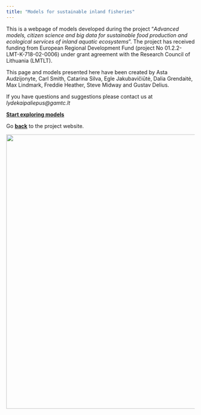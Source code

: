 ```yaml
---
title: "Models for sustainable inland fisheries" 
---
```


<!-- NOTE: you must edit this .qmd file  for it to refresh on github pages -->

This is a webpage of models developed during the project "*Advanced models, citizen science and big data for sustainable food production and ecological services of inland aquatic ecosystems*". The project has received funding from European Regional Development Fund (project No 01.2.2-LMT-K-718-02-0006) under grant agreement with the Research Council of Lithuania (LMTLT).

This page and models presented here have been created by Asta Audzijonyte, Carl Smith, Catarina Silva, Egle Jakubavičiūtė, Dalia Grendaitė, Max Lindmark, Freddie Heather, Steve Midway and Gustav Delius.  

If you have questions and suggestions please contact us at *lydekaipaliepus@gamtc.lt*

[**Start exploring models**](models.qmd)

Go [**back**](https://en.sif.lt) to the project website.

![](images/logos_EN.png){width="734"}

